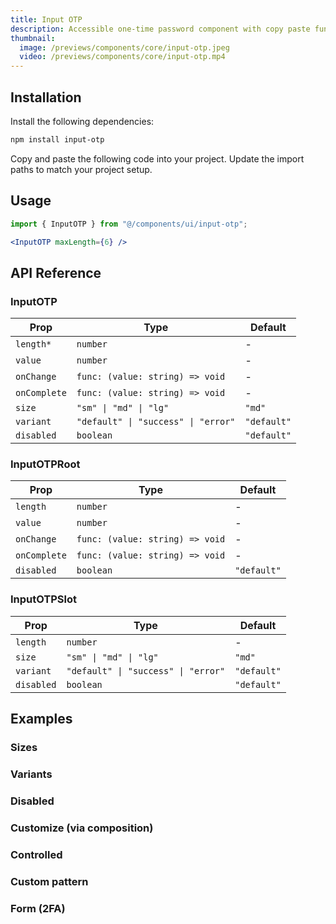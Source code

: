 ```yaml
---
title: Input OTP
description: Accessible one-time password component with copy paste functionality.
thumbnail:
  image: /previews/components/core/input-otp.jpeg
  video: /previews/components/core/input-otp.mp4
---
```


<ComponentPreview name="demos/components/core/input-otp/default" />

## Installation

<Steps>
  <Step>Install the following dependencies:</Step>

```bash
npm install input-otp
```

  <Step>Copy and paste the following code into your project.</Step>
  <ComponentSource name="components/core/default/input-otp" />
  <Step>Update the import paths to match your project setup.</Step>
</Steps>

## Usage

```jsx
import { InputOTP } from "@/components/ui/input-otp";
```

```jsx
<InputOTP maxLength={6} />
```

## API Reference

### InputOTP

| Prop         | Type                                | Default     |
| ------------ | ----------------------------------- | ----------- |
| `length*`    | `number`                            | -           |
| `value`      | `number`                            | -           |
| `onChange`   | `func: (value: string) => void`     | -           |
| `onComplete` | `func: (value: string) => void`     | -           |
| `size`       | `"sm" \| "md" \| "lg"`              | `"md"`      |
| `variant`    | `"default" \| "success" \| "error"` | `"default"` |
| `disabled`   | `boolean`                           | `"default"` |

### InputOTPRoot

| Prop         | Type                            | Default     |
| ------------ | ------------------------------- | ----------- |
| `length`     | `number`                        | -           |
| `value`      | `number`                        | -           |
| `onChange`   | `func: (value: string) => void` | -           |
| `onComplete` | `func: (value: string) => void` | -           |
| `disabled`   | `boolean`                       | `"default"` |

### InputOTPSlot

| Prop       | Type                                | Default     |
| ---------- | ----------------------------------- | ----------- |
| `length`   | `number`                            | -           |
| `size`     | `"sm" \| "md" \| "lg"`              | `"md"`      |
| `variant`  | `"default" \| "success" \| "error"` | `"default"` |
| `disabled` | `boolean`                           | `"default"` |

## Examples

### Sizes

<ComponentPreview name="demos/components/core/input-otp/sizes" />

### Variants

<ComponentPreview name="demos/components/core/input-otp/variants" />

### Disabled

<ComponentPreview name="demos/components/core/input-otp/disabled" />

### Customize (via composition)

<ComponentPreview name="demos/components/core/input-otp/customize-via-composition" />

### Controlled

<ComponentPreview name="demos/components/core/input-otp/controlled" />

### Custom pattern

<ComponentPreview name="demos/components/core/input-otp/custom-pattern" />

### Form (2FA)

<ComponentPreview name="demos/components/core/input-otp/2FA" />
